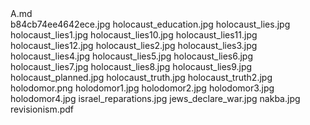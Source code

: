     
<div className="w-full md:max-w-[80rem] float-right italic">
	<MD_A_md />
	A.md
</div>
<PopImage className="sm:float-right m-auto sm:m-1 sm:ml-4" src={JPG_b84cb74ee4642ece_jpg} width={384} alt="b84cb74ee4642ece.jpg">
	b84cb74ee4642ece.jpg
</PopImage>
<PopImage className="sm:float-left m-auto sm:m-1 sm:mr-4" src={JPG_holocaust_education_jpg} width={384} alt="holocaust_education.jpg">
	holocaust_education.jpg
</PopImage>
<PopImage className="sm:float-right m-auto sm:m-1 sm:ml-4" src={JPG_holocaust_lies_jpg} width={384} alt="holocaust_lies.jpg">
	holocaust_lies.jpg
</PopImage>
<PopImage className="sm:float-left m-auto sm:m-1 sm:mr-4" src={JPG_holocaust_lies1_jpg} width={384} alt="holocaust_lies1.jpg">
	holocaust_lies1.jpg
</PopImage>
<PopImage className="sm:float-right m-auto sm:m-1 sm:ml-4" src={JPG_holocaust_lies10_jpg} width={384} alt="holocaust_lies10.jpg">
	holocaust_lies10.jpg
</PopImage>
<PopImage className="sm:float-left m-auto sm:m-1 sm:mr-4" src={JPG_holocaust_lies11_jpg} width={384} alt="holocaust_lies11.jpg">
	holocaust_lies11.jpg
</PopImage>
<PopImage className="sm:float-right m-auto sm:m-1 sm:ml-4" src={JPG_holocaust_lies12_jpg} width={384} alt="holocaust_lies12.jpg">
	holocaust_lies12.jpg
</PopImage>
<PopImage className="sm:float-left m-auto sm:m-1 sm:mr-4" src={JPG_holocaust_lies2_jpg} width={384} alt="holocaust_lies2.jpg">
	holocaust_lies2.jpg
</PopImage>
<PopImage className="sm:float-right m-auto sm:m-1 sm:ml-4" src={JPG_holocaust_lies3_jpg} width={384} alt="holocaust_lies3.jpg">
	holocaust_lies3.jpg
</PopImage>
<PopImage className="sm:float-left m-auto sm:m-1 sm:mr-4" src={JPG_holocaust_lies4_jpg} width={384} alt="holocaust_lies4.jpg">
	holocaust_lies4.jpg
</PopImage>
<PopImage className="sm:float-right m-auto sm:m-1 sm:ml-4" src={JPG_holocaust_lies5_jpg} width={384} alt="holocaust_lies5.jpg">
	holocaust_lies5.jpg
</PopImage>
<PopImage className="sm:float-left m-auto sm:m-1 sm:mr-4" src={JPG_holocaust_lies6_jpg} width={384} alt="holocaust_lies6.jpg">
	holocaust_lies6.jpg
</PopImage>
<PopImage className="sm:float-right m-auto sm:m-1 sm:ml-4" src={JPG_holocaust_lies7_jpg} width={384} alt="holocaust_lies7.jpg">
	holocaust_lies7.jpg
</PopImage>
<PopImage className="sm:float-left m-auto sm:m-1 sm:mr-4" src={JPG_holocaust_lies8_jpg} width={384} alt="holocaust_lies8.jpg">
	holocaust_lies8.jpg
</PopImage>
<PopImage className="sm:float-right m-auto sm:m-1 sm:ml-4" src={JPG_holocaust_lies9_jpg} width={384} alt="holocaust_lies9.jpg">
	holocaust_lies9.jpg
</PopImage>
<PopImage className="sm:float-left m-auto sm:m-1 sm:mr-4" src={JPG_holocaust_planned_jpg} width={384} alt="holocaust_planned.jpg">
	holocaust_planned.jpg
</PopImage>
<PopImage className="sm:float-right m-auto sm:m-1 sm:ml-4" src={JPG_holocaust_truth_jpg} width={384} alt="holocaust_truth.jpg">
	holocaust_truth.jpg
</PopImage>
<PopImage className="sm:float-left m-auto sm:m-1 sm:mr-4" src={JPG_holocaust_truth2_jpg} width={384} alt="holocaust_truth2.jpg">
	holocaust_truth2.jpg
</PopImage>
<PopImage className="sm:float-right m-auto sm:m-1 sm:ml-4" src={PNG_holodomor_png} width={384} alt="holodomor.png">
	holodomor.png
</PopImage>
<PopImage className="sm:float-left m-auto sm:m-1 sm:mr-4" src={JPG_holodomor1_jpg} width={384} alt="holodomor1.jpg">
	holodomor1.jpg
</PopImage>
<PopImage className="sm:float-right m-auto sm:m-1 sm:ml-4" src={JPG_holodomor2_jpg} width={384} alt="holodomor2.jpg">
	holodomor2.jpg
</PopImage>
<PopImage className="sm:float-left m-auto sm:m-1 sm:mr-4" src={JPG_holodomor3_jpg} width={384} alt="holodomor3.jpg">
	holodomor3.jpg
</PopImage>
<PopImage className="sm:float-right m-auto sm:m-1 sm:ml-4" src={JPG_holodomor4_jpg} width={384} alt="holodomor4.jpg">
	holodomor4.jpg
</PopImage>
<PopImage className="sm:float-left m-auto sm:m-1 sm:mr-4" src={JPG_israel_reparations_jpg} width={384} alt="israel_reparations.jpg">
	israel_reparations.jpg
</PopImage>
<PopImage className="sm:float-right m-auto sm:m-1 sm:ml-4" src={JPG_jews_declare_war_jpg} width={384} alt="jews_declare_war.jpg">
	jews_declare_war.jpg
</PopImage>
<PopImage className="sm:float-left m-auto sm:m-1 sm:mr-4" src={JPG_nakba_jpg} width={384} alt="nakba.jpg">
	nakba.jpg
</PopImage>
<EmbedFile src={PDF_revisionism_pdf} className="w-full md:w-[24rem] md:h-[36rem] float-right sm:m-1 sm:ml-4">
	revisionism.pdf
</EmbedFile>
